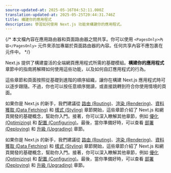 ```yaml
---
source-updated-at: 2025-05-16T04:52:11.000Z
translation-updated-at: 2025-05-25T20:44:31.746Z
title: 構建你的應用程式
description: 學習如何使用 Next.js 功能來構建你的應用程式。
---
```


{/* 本文檔內容在應用路由器和頁面路由器之間共享。你可以使用 `<PagesOnly>內容</PagesOnly>` 元件來添加專屬於頁面路由器的內容。任何共享內容不應包裹在元件中。 */}

Next.js 提供了構建靈活的全端網頁應用程式所需的基礎模組。**構建你的應用程式** 章節中的指南將解釋如何使用這些功能，以及如何自訂應用程式的行為。

這些章節和頁面按照從基礎到進階的順序組織，讓你在構建 Next.js 應用程式時可以逐步跟隨。不過，你也可以按任意順序閱讀，或直接跳轉到符合你使用情境的頁面。

<AppOnly>

如果你是 Next.js 的新手，我們建議從 [路由 (Routing)](/docs/app/building-your-application/routing)、[渲染 (Rendering)](/docs/app/building-your-application/rendering)、[資料獲取 (Data Fetching)](/docs/app/building-your-application/data-fetching) 和 [樣式 (Styling)](/docs/app/building-your-application/styling) 章節開始，這些章節介紹了 Next.js 和網頁開發的基礎概念，幫助你入門。接著，你可以深入瞭解其他章節，例如 [優化 (Optimizing)](/docs/app/building-your-application/optimizing) 和 [配置 (Configuring)](/docs/app/building-your-application/configuring)。最後，當你準備好時，可以查看 [部署 (Deploying)](/docs/app/building-your-application/deploying) 和 [升級 (Upgrading)](/docs/app/building-your-application/upgrading) 章節。

</AppOnly>

<PagesOnly>

如果你是 Next.js 的新手，我們建議從 [路由 (Routing)](/docs/pages/building-your-application/routing)、[渲染 (Rendering)](/docs/pages/building-your-application/rendering)、[資料獲取 (Data Fetching)](/docs/pages/building-your-application/data-fetching) 和 [樣式 (Styling)](/docs/pages/building-your-application/styling) 章節開始，這些章節介紹了 Next.js 和網頁開發的基礎概念，幫助你入門。接著，你可以深入瞭解其他章節，例如 [優化 (Optimizing)](/docs/pages/building-your-application/optimizing) 和 [配置 (Configuring)](/docs/pages/building-your-application/configuring)。最後，當你準備好時，可以查看 [部署 (Deploying)](/docs/pages/building-your-application/deploying) 和 [升級 (Upgrading)](/docs/pages/building-your-application/upgrading) 章節。

</PagesOnly>